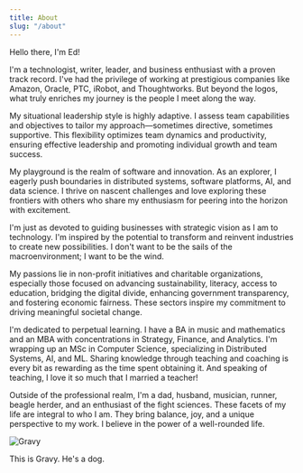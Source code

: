 ```yaml
---
title: About
slug: "/about"
---
```


Hello there, I'm Ed!

I'm a technologist, writer, leader, and business enthusiast with a proven track record. I've had the privilege of working at prestigious companies like Amazon, Oracle, PTC, iRobot, and Thoughtworks. But beyond the logos, what truly enriches my journey is the people I meet along the way.

My situational leadership style is highly adaptive. I assess team capabilities and objectives to tailor my approach—sometimes directive, sometimes supportive. This flexibility optimizes team dynamics and productivity, ensuring effective leadership and promoting individual growth and team success.

My playground is the realm of software and innovation. As an explorer, I eagerly push boundaries in distributed systems, software platforms, AI, and data science. I thrive on nascent challenges and love exploring these frontiers with others who share my enthusiasm for peering into the horizon with excitement.

I'm just as devoted to guiding businesses with strategic vision as I am to technology. I'm inspired by the potential to transform and reinvent industries to create new possibilities. I don't want to be the sails of the macroenvironment; I want to be the wind.

My passions lie in non-profit initiatives and charitable organizations, especially those focused on advancing sustainability, literacy, access to education, bridging the digital divide, enhancing government transparency, and fostering economic fairness. These sectors inspire my commitment to driving meaningful societal change.

I'm dedicated to perpetual learning. I have a BA in music and mathematics and an MBA with concentrations in Strategy, Finance, and Analytics. I'm wrapping up an  MSc in Computer Science, specializing in Distributed Systems, AI, and ML. Sharing knowledge through teaching and coaching is every bit as rewarding as the time spent obtaining it. And speaking of teaching, I love it so much that I married a teacher!

Outside of the professional realm, I'm a dad, husband, musician, runner, beagle herder, and an enthusiast of the fight sciences. These facets of my life are integral to who I am. They bring balance, joy, and a unique perspective to my work. I believe in the power of a well-rounded life.

![Gravy](./sleepydog.jpg)

This is Gravy. He's a dog.




